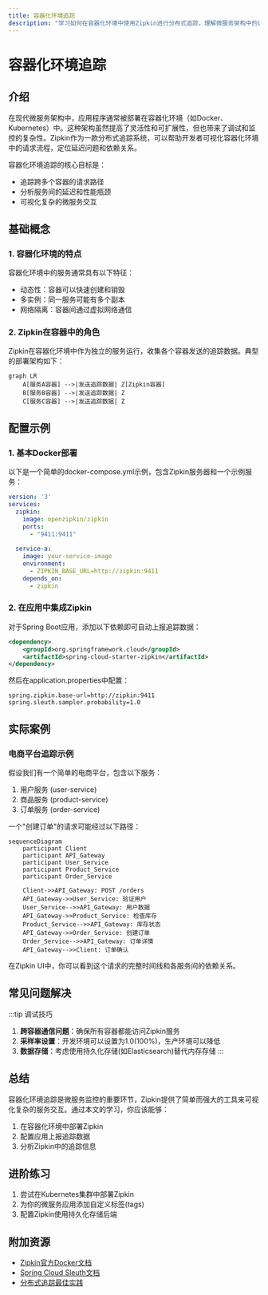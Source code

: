 ```yaml
---
title: 容器化环境追踪
description: "学习如何在容器化环境中使用Zipkin进行分布式追踪，理解微服务架构中的请求流程和性能瓶颈。"
---
```


# 容器化环境追踪

## 介绍

在现代微服务架构中，应用程序通常被部署在容器化环境（如Docker、Kubernetes）中。这种架构虽然提高了灵活性和可扩展性，但也带来了调试和监控的复杂性。Zipkin作为一款分布式追踪系统，可以帮助开发者可视化容器化环境中的请求流程，定位延迟问题和依赖关系。

容器化环境追踪的核心目标是：
- 追踪跨多个容器的请求路径
- 分析服务间的延迟和性能瓶颈
- 可视化复杂的微服务交互

## 基础概念

### 1. 容器化环境的特点

容器化环境中的服务通常具有以下特征：
- 动态性：容器可以快速创建和销毁
- 多实例：同一服务可能有多个副本
- 网络隔离：容器间通过虚拟网络通信

### 2. Zipkin在容器中的角色

Zipkin在容器化环境中作为独立的服务运行，收集各个容器发送的追踪数据。典型的部署架构如下：

```mermaid
graph LR
    A[服务A容器] -->|发送追踪数据| Z[Zipkin容器]
    B[服务B容器] -->|发送追踪数据| Z
    C[服务C容器] -->|发送追踪数据| Z
```

## 配置示例

### 1. 基本Docker部署

以下是一个简单的docker-compose.yml示例，包含Zipkin服务器和一个示例服务：

```yaml
version: '3'
services:
  zipkin:
    image: openzipkin/zipkin
    ports:
      - "9411:9411"
  
  service-a:
    image: your-service-image
    environment:
      - ZIPKIN_BASE_URL=http://zipkin:9411
    depends_on:
      - zipkin
```

### 2. 在应用中集成Zipkin

对于Spring Boot应用，添加以下依赖即可自动上报追踪数据：

```xml
<dependency>
    <groupId>org.springframework.cloud</groupId>
    <artifactId>spring-cloud-starter-zipkin</artifactId>
</dependency>
```

然后在application.properties中配置：

```properties
spring.zipkin.base-url=http://zipkin:9411
spring.sleuth.sampler.probability=1.0
```

## 实际案例

### 电商平台追踪示例

假设我们有一个简单的电商平台，包含以下服务：
1. 用户服务 (user-service)
2. 商品服务 (product-service)
3. 订单服务 (order-service)

一个"创建订单"的请求可能经过以下路径：

```mermaid
sequenceDiagram
    participant Client
    participant API_Gateway
    participant User_Service
    participant Product_Service
    participant Order_Service
    
    Client->>API_Gateway: POST /orders
    API_Gateway->>User_Service: 验证用户
    User_Service-->>API_Gateway: 用户数据
    API_Gateway->>Product_Service: 检查库存
    Product_Service-->>API_Gateway: 库存状态
    API_Gateway->>Order_Service: 创建订单
    Order_Service-->>API_Gateway: 订单详情
    API_Gateway-->>Client: 订单确认
```

在Zipkin UI中，你可以看到这个请求的完整时间线和各服务间的依赖关系。

## 常见问题解决

:::tip 调试技巧
1. **跨容器通信问题**：确保所有容器都能访问Zipkin服务
2. **采样率设置**：开发环境可以设置为1.0(100%)，生产环境可以降低
3. **数据存储**：考虑使用持久化存储(如Elasticsearch)替代内存存储
:::

## 总结

容器化环境追踪是微服务监控的重要环节，Zipkin提供了简单而强大的工具来可视化复杂的服务交互。通过本文的学习，你应该能够：

1. 在容器化环境中部署Zipkin
2. 配置应用上报追踪数据
3. 分析Zipkin中的追踪信息

## 进阶练习

1. 尝试在Kubernetes集群中部署Zipkin
2. 为你的微服务应用添加自定义标签(tags)
3. 配置Zipkin使用持久化存储后端

## 附加资源

- [Zipkin官方Docker文档](https://github.com/openzipkin/docker-zipkin)
- [Spring Cloud Sleuth文档](https://spring.io/projects/spring-cloud-sleuth)
- [分布式追踪最佳实践](https://microservices.io/patterns/observability/distributed-tracing.html)